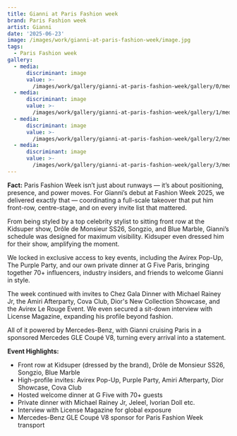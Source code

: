 ```yaml
---
title: Gianni at Paris Fashion week
brand: Paris Fashion week
artist: Gianni
date: '2025-06-23'
image: /images/work/gianni-at-paris-fashion-week/image.jpg
tags:
  - Paris Fashion week
gallery:
  - media:
      discriminant: image
      value: >-
        /images/work/gallery/gianni-at-paris-fashion-week/gallery/0/media/value.jpg
  - media:
      discriminant: image
      value: >-
        /images/work/gallery/gianni-at-paris-fashion-week/gallery/1/media/value.jpg
  - media:
      discriminant: image
      value: >-
        /images/work/gallery/gianni-at-paris-fashion-week/gallery/2/media/value.jpg
  - media:
      discriminant: image
      value: >-
        /images/work/gallery/gianni-at-paris-fashion-week/gallery/3/media/value.jpg
---
```

**Fact:** Paris Fashion Week isn’t just about runways — it’s about positioning, presence, and power moves. For Gianni’s debut at Fashion Week 2025, we delivered exactly that — coordinating a full-scale takeover that put him front-row, centre-stage, and on every invite list that mattered.

From being styled by a top celebrity stylist to sitting front row at the Kidsuper show, Drôle de Monsieur SS26, Songzio, and Blue Marble, Gianni’s schedule was designed for maximum visibility. Kidsuper even dressed him for their show, amplifying the moment.

We locked in exclusive access to key events, including the Avirex Pop-Up, The Purple Party, and our own private dinner at G Five Paris, bringing together 70+ influencers, industry insiders, and friends to welcome Gianni in style.

The week continued with invites to Chez Gala Dinner with Michael Rainey Jr, the Amiri Afterparty, Cova Club, Dior's New Collection Showcase, and the Avirex Le Rouge Event. We even secured a sit-down interview with License Magazine, expanding his profile beyond fashion.

All of it powered by Mercedes-Benz, with Gianni cruising Paris in a sponsored Mercedes GLE Coupé V8, turning every arrival into a statement.

**Event Highlights:**

* Front row at Kidsuper (dressed by the brand), Drôle de Monsieur SS26, Songzio, Blue Marble
* High-profile invites: Avirex Pop-Up, Purple Party, Amiri Afterparty, Dior Showcase, Cova Club
* Hosted welcome dinner at G Five with 70+ guests
* Private dinner with Michael Rainey Jr, Jeleel, Ivorian Doll etc.
* Interview with License Magazine for global exposure
* Mercedes-Benz GLE Coupé V8 sponsor for Paris Fashion Week transport
